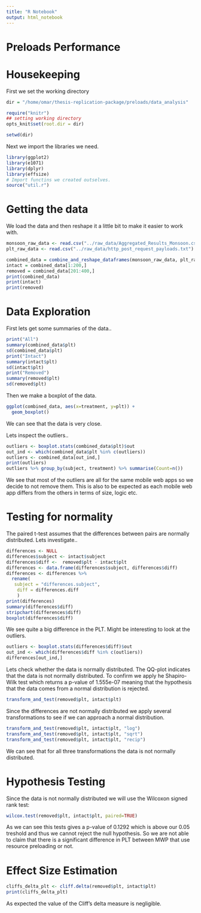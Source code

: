 ```yaml
---
title: "R Notebook"
output: html_notebook
---
```

# Preloads Performance
# Housekeeping

First we set the working directory
```r
dir = "/home/omar/thesis-replication-package/preloads/data_analysis"
```

```r
require("knitr")
## setting working directory
opts_knit$set(root.dir = dir)
```

```r
setwd(dir)
```

Next we import the libraries we need.
```r
library(ggplot2)
library(e1071)
library(dplyr)
library(effsize)
# Import functins we created outselves.
source("util.r")
```

# Getting the data
We load the data and then reshape it a little bit to make it easier to work with.
```r
monsoon_raw_data <- read.csv("../raw_data/Aggregated_Results_Monsoon.csv")
plt_raw_data <- read.csv("../raw_data/http_post_request_payloads.txt")

combined_data = combine_and_reshape_dataframes(monsoon_raw_data, plt_raw_data, "noremovepreload")
intact = combined_data[1:200,]
removed = combined_data[201:400,]
print(combined_data)
print(intact)
print(removed)
```

# Data Exploration

First lets get some summaries of the data..
```r
print("All")
summary(combined_data$plt)
sd(combined_data$plt)
print("Intact")
summary(intact$plt)
sd(intact$plt)
print("Removed")
summary(removed$plt)
sd(removed$plt)
```
Then we make a boxplot of the data.
```r
ggplot(combined_data, aes(x=treatment, y=plt)) + 
  geom_boxplot()

```
We can see that the data is very close.

Lets inspect the  outliers..
```r
outliers <- boxplot.stats(combined_data$plt)$out
out_ind <- which(combined_data$plt %in% c(outliers))
outliers <- combined_data[out_ind,]
print(outliers)
outliers %>% group_by(subject, treatment) %>% summarise(Count=n())
```
We see that most of the outliers are all for the same mobile web apps  so we decide to not remove them. This is also to be expected as each mobile web app differs from the others in terms of size, logic etc.

# Testing for normality
The paired t-test assumes that the differences between pairs are normally distributed. Lets investigate..
```r
differences <- NULL
differences$subject <- intact$subject
differences$diff <-  removed$plt - intact$plt
differences <- data.frame(differences$subject, differences$diff)
differences <- differences %>%
  rename(
   subject = "differences.subject",
    diff = differences.diff
    )
print(differences)
summary(differences$diff)
stripchart(differences$diff)
boxplot(differences$diff)
```
We see quite a big difference in the PLT.
Might be interesting to look at the outliers. 

```r
outliers <- boxplot.stats(differences$diff)$out
out_ind <- which(differences$diff %in% c(outliers))
differences[out_ind,]
```


Lets check whether the data is normally distributed. The QQ-plot indicates that the data is not normally distributed. To confirm we apply he Shapiro-Wilk test which returns a p-value of  1.555e-07 meaning that the hypothesis that the data comes from a normal distribution is rejected. 

```r
transform_and_test(removed$plt, intact$plt)
```

Since the differences are not normally distributed we apply several transformations to see if we can approach a normal distribution.

```r
transform_and_test(removed$plt, intact$plt, "log")
transform_and_test(removed$plt, intact$plt, "sqrt")
transform_and_test(removed$plt, intact$plt, "recip")
```

We can see that for all three transformations the data is not normally distributed.

# Hypothesis Testing
Since the data is not normally distributed we  will use the Wilcoxon signed rank test:
```r
wilcox.test(removed$plt, intact$plt, paired=TRUE)
```
As we can see this tests gives a p-value of 0.1292 which is above our 0.05 treshold and thus we cannot reject the null hypothesis. So we are not able to claim that there is a significant difference in PLT between MWP that use resource preloading or not.

# Effect Size Estimation
```r
cliffs_delta_plt <- cliff.delta(removed$plt, intact$plt)
print(cliffs_delta_plt)
```
As expected the value of the Cliff's delta measure is negligible.





